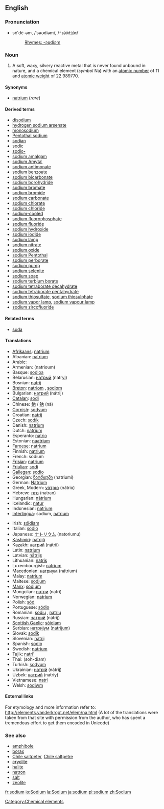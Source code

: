 ==English==
{{elements|Na|neon|Ne|magnesium|Mg}}
===Pronunciation===
*sō'''ʹ'''dē-əm, /ˈsəʊdiəm/, /<tt>"s@Udi@m</tt>/
*:[[Rhymes:English:-əʊdiəm|Rhymes: -əʊdiəm]]

=== Noun ===
{{en-noun-unc}}
{{wikipedia}}

# A soft, waxy, silvery reactive metal that is never found unbound in nature, and a chemical element (''symbol'' Na) with an [[atomic number]] of 11 and [[atomic weight]] of 22.989770.

====Synonyms====
*[[natrium]] (''rare'')

====Derived terms====
*[[disodium]]
*[[hydrogen sodium arsenate]]
*[[monosodium]]
*[[Pentothal sodium]]
*[[sodian]]
*[[sodic]]
*[[sodio-]]
*[[sodium amalgam]]
*[[sodium Amytal]]
*[[sodium antimonate]]
*[[sodium benzoate]]
*[[sodium bicarbonate]]
*[[sodium borohydride]]
*[[sodium bromate]]
*[[sodium bromide]]
*[[sodium carbonate]]
*[[sodium chlorate]]
*[[sodium chloride]]
*[[sodium-cooled]]
*[[sodium fluorophosphate]]
*[[sodium fluoride]]
*[[sodium hydroxide]]
*[[sodium iodide]]
*[[sodium lamp]]
*[[sodium nitrate]]
*[[sodium oxide]]
*[[sodium Pentothal]]
*[[sodium perborate]]
*[[sodium pump]]
*[[sodium selenite]]
*[[sodium soap]]
*[[sodium terbium borate]]
*[[sodium tetraborate decahydrate]]
*[[sodium tetraborate pentahydrate]]
*[[sodium thiosulfate]], [[sodium thiosulphate]]
*[[sodium vapor lamp]], [[sodium vapour lamp]]
*[[sodium zircofluoride]]

====Related terms====
*[[soda]]<!--terms derived from "soda", such as "baking soda", belong on the page for "soda"-->

==== Translations ====
{{top}}
*[[Afrikaans]]: [[natrium]]
*Albanian: [[natrium]]
*Arabic: {{ARchar|[[صوديوم]]}} {{Unicode|(ʂódium)}} {{m}}
*Armenian: (natrioum)
*Basque: [[sodioa]]
*Belarusian: [[натрый]] (nátryj) {{m}}
*Bosnian: [[natrij]]
*[[Breton]]: [[natriom]] {{m}}, [[sodiom]] {{m}}
*Bulgarian: [[натрий]] (nátrij) {{m}}
*[[Catalan]]: [[sodi]]
*Chinese: [[鈉]] / [[钠]] (nà)
*[[Cornish]]: [[sodyum]]
*Croatian: [[natrij]]
*Czech: [[sodík]]
*Danish: [[natrium]]
*Dutch: [[natrium]] {{n}}
*Esperanto: [[natrio]]
*Estonian: [[naatrium]]
*[[Faroese]]: [[natrium]]
*Finnish: [[natrium]]
*French: sodium {{m}}
*[[Frisian]]: [[natrium]] {{n}}
*[[Friulian]]: [[sodi]]
*[[Gallegan]]: [[sodio]]
*Georgian: [[ნატრიუმი]] (natriumi)
*German: [[Natrium]] {{n}}
*Greek, Modern: [[νάτριο]] (nátrio) {{n}}
*Hebrew: [[נתרן]] (natran)
*Hungarian: [[nátrium]]
*Icelandic: [[natur]]
*Indonesian: [[natrium]]
*[[Interlingua]]: sodium, [[natrium]]
{{mid}}
*Irish: [[sóidiam]]
*Italian: [[sodio]] {{m}}
*Japanese: [[ナトリウム]] (natoriumu)
*[[Kashmiri]]: [[natrijô]]
*Kazakh: [[натрий]] (nátrii)
*Latin: [[natrium]]
*Latvian: [[nātrijs]]
*Lithuanian: [[natris]]
*Luxembourgish: [[natrium]]
*Macedonian: [[натриум]] (nátrium) {{m}}
*Malay: [[natrium]]
*Maltese: [[sodjum]]
*[[Manx]]: [[sodjum]]
*Mongolian: [[натри]] (natri)
*Norwegian: [[natrium]]
*Polish: [[sód]] {{m}}
*Portuguese: [[sódio]] {{m}}
*Romanian: [[sodiu]] {{n}}, [[natriu]] {{n}}
*Russian: [[натрий]] (nátrij) {{m}}
*[[Scottish Gaelic]]: [[sòidiam]]
*Serbian: [[натриjум]] ([[natrijum]]) {{m}}
*Slovak: [[sodík]]
*Slovenian: [[natrij]]
*Spanish: [[sodio]] {{m}}
*Swedish: [[natrium]]
*Tajik: [[natri']]
*Thai: {{THchar|[[โซเดียม]]}} (soh-diam)
*Turkish: [[sodyum]]
*Ukrainian: [[натрiй]] (nátrij) {{m}}
*Uzbek: [[натрий]] (natriy)
*Vietnamese: [[natri]]
*Welsh: [[sodiwm]]
{{bottom}}

====External links====
For etymology and more information refer to:
http://elements.vanderkrogt.net/elem/na.html
(A lot of the translations were taken from that site with permission from the author, who has spent a tremendous effort to get them encoded in Unicode)

===See also===
*[[amphibole]]
*[[borax]]
*[[Chile saltpeter]], [[Chile saltpetre]]
*[[cryolite]]
*[[halite]]
*[[natron]]
*[[salt]]
*[[zeolite]]

[[Category:Chemical elements]]

[[fr:sodium]]
[[io:Sodium]]
[[la:Sodium]]
[[ja:sodium]]
[[pl:sodium]]
[[zh:Sodium]]